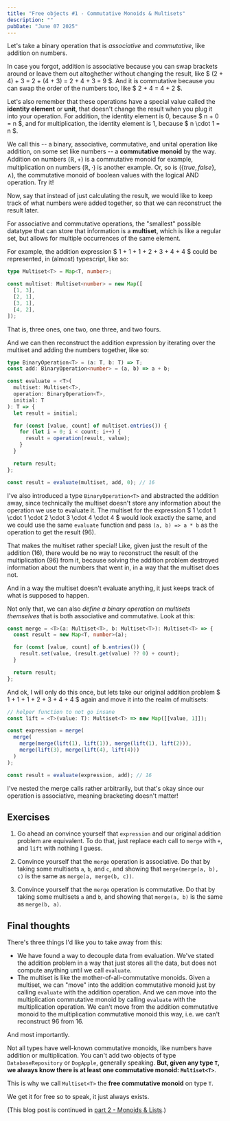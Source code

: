 ```yaml
---
title: "Free objects #1 - Commutative Monoids & Multisets"
description: ""
pubDate: "June 07 2025"
---
```


Let's take a binary operation that is _associative_ and
_commutative_, like addition on numbers.

In case you forgot, addition is associative because you can swap
brackets around or leave them out altoghether without changing
the result, like $ (2 + 4) + 3 = 2 + (4 + 3) = 2 + 4 + 3 = 9 $.
And it is commutative because you can swap the order of the
numbers too, like $ 2 + 4 = 4 + 2 $.

Let's also remember that these operations have a special
value called the **identity element** or **unit**, that doesn't
change the result when you plug it into your operation. For addition,
the identity element is $0$, because $ n + 0 = n $, and for 
multiplication, the identity element is $1$, because
$ n \cdot 1 = n $.

We call this -- a binary, associative, commutative, and unital operation
like addition, on some set like numbers -- a **commutative
monoid** by the way. Addition on numbers $(\mathbb{R}, +)$
is a commutative monoid for example, multiplication on numbers
$(\mathbb{R}, \cdot)$ is another example. Or, so is $(\lbrace
true, false \rbrace, \land)$, the commutative monoid of boolean
values with the logical AND operation. Try it!

Now, say that instead of just calculating the result, we would
like to keep track of what numbers were added together, so that
we can reconstruct the result later.

For associative and commutative operations, the "smallest"
possible datatype that can store that information is a
**multiset**, which is like a regular set, but allows for
multiple occurrences of the same element.

For example, the addition expression
$ 1 + 1 + 1 + 2 + 3 + 4 + 4 $ could be represented, in (almost)
typescript, like so:

```ts
type Multiset<T> = Map<T, number>;

const multiset: Multiset<number> = new Map([
  [1, 3],
  [2, 1],
  [3, 1],
  [4, 2],
]);
```

That is, three ones, one two, one three, and two fours.

And we can then reconstruct the addition expression by iterating
over the multiset and adding the numbers together, like so:

```ts
type BinaryOperation<T> = (a: T, b: T) => T;
const add: BinaryOperation<number> = (a, b) => a + b;

const evaluate = <T>(
  multiset: Multiset<T>,
  operation: BinaryOperation<T>,
  initial: T
): T => {
  let result = initial;

  for (const [value, count] of multiset.entries()) {
    for (let i = 0; i < count; i++) {
      result = operation(result, value);
    }
  }

  return result;
};

const result = evaluate(multiset, add, 0); // 16
```

I've also introduced a type `BinaryOperation<T>` and
abstracted the addition away, since technically the multiset
doesn't store any information about the operation we use to
evaluate it. The multiset for the expression
$ 1 \cdot 1 \cdot 1 \cdot 2 \cdot 3 \cdot 4 \cdot 4 $ would
look exactly the same, and we could use the same `evaluate`
function and pass `(a, b) => a * b` as the operation to get the
result (96).

That makes the multiset rather special! Like, given just the
result of the addition (16), there would be no way to reconstruct
the result of the multiplication (96) from it, because solving
the addition problem destroyed information about the numbers
that went in, in a way that the multiset does not.

And in a way the multiset doesn't evaluate anything, it just
keeps track of what is supposed to happen.

Not only that, we can also _define a binary operation on
multisets themselves_ that is both associative and commutative.
Look at this:

```ts
const merge = <T>(a: Multiset<T>, b: Multiset<T>): Multiset<T> => {
  const result = new Map<T, number>(a);

  for (const [value, count] of b.entries()) {
    result.set(value, (result.get(value) ?? 0) + count);
  }

  return result;
};
```

And ok, I will only do this once, but lets take our original
addition problem $ 1 + 1 + 1 + 2 + 3 + 4 + 4 $ again and move it
into the realm of multisets:

```ts
// helper function to not go insane
const lift = <T>(value: T): Multiset<T> => new Map([[value, 1]]);

const expression = merge(
  merge(
    merge(merge(lift(1), lift(1)), merge(lift(1), lift(2))),
    merge(lift(3), merge(lift(4), lift(4)))
  )
);

const result = evaluate(expression, add); // 16
```

I've nested the merge calls rather arbitrarily, but that's okay
since our operation is associative, meaning bracketing doesn't
matter!

## Exercises

1. Go ahead an convince yourself that `expression` and our
   original addition problem are equivalent. To do that, just replace
   each call to `merge` with `+`, and `lift` with nothing I guess.

2. Convince yourself that the `merge` operation is associative.
   Do that by taking some multisets `a`, `b`, and `c`, and
   showing that `merge(merge(a, b), c)` is the same as
   `merge(a, merge(b, c))`.

3. Convince yourself that the `merge` operation is commutative.
   Do that by taking some multisets `a` and `b`, and
   showing that `merge(a, b)` is the same as `merge(b, a)`.

## Final thoughts

There's three things I'd like you to take away from this:

- We have found a way to decouple data from evaluation. We've
  stated the addition problem in a way that just stores all the
  data, but does not compute anything until we call `evaluate`.
- The multiset is like the mother-of-all-commutative monoids.
  Given a multiset, we can "move" into the addition commutative
  monoid just by calling `evaluate` with the addition
  operation. And we can move into the multiplication commutative
  monoid by calling `evaluate` with the multiplication
  operation. We can't move from the addition commutative
  monoid to the multiplication commutative monoid this
  way, i.e. we can't reconstruct 96 from 16.

And most importantly.

Not all types have well-known commutative monoids, like
numbers have addition or multiplication. You can't add two
objects of type `DatabaseRepository` or `DogApple`, generally
speaking. **But, given any type `T`, we always know there is at
least one commutative monoid: `Multiset<T>`**.

This is why we call `Multiset<T>` the **free commutative
monoid** on type `T`.

We get it for free so to speak, it just always exists.

(This blog post is continued in
[part 2 - Monoids & Lists](/blog/2025-06-19-free-objects-2).)
